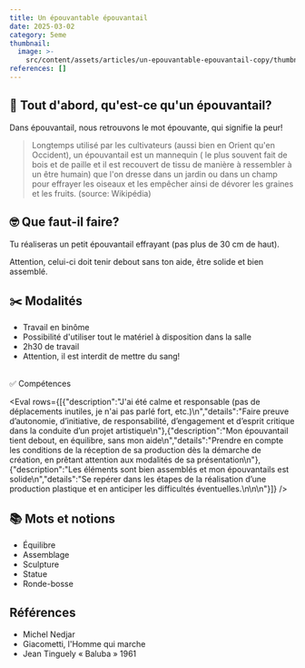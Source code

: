 ```yaml
---
title: Un épouvantable épouvantail
date: 2025-03-02
category: 5eme
thumbnail:
  image: >-
    src/content/assets/articles/un-epouvantable-epouvantail-copy/thumbnail/image.gif
references: []
---
```

## **🧐 Tout d'abord, qu'est-ce qu'un épouvantail?**

Dans épouvantail, nous retrouvons le mot épouvante, qui signifie la peur!

> Longtemps utilisé par les cultivateurs (aussi bien en Orient qu'en Occident), un épouvantail est un mannequin ( le plus souvent fait de bois et de paille et il est recouvert de tissu de manière à ressembler à un être humain) que l'on dresse dans un jardin ou dans un champ pour effrayer les oiseaux et les empêcher ainsi de dévorer les graines et les fruits. (source: Wikipédia)

## **🤓 Que faut-il faire?**

Tu réaliseras un petit épouvantail effrayant (pas plus de 30 cm de haut).

Attention, celui-ci doit tenir debout sans ton aide, être solide et bien assemblé.

## **✂️ Modalités**

* Travail en binôme
* Possibilité d'utiliser tout le matériel à disposition dans la salle
* 2h30 de travail
* Attention, il est interdit de mettre du sang!

\
✅ Compétences

<Eval rows={[{"description":"J'ai été calme et responsable (pas de déplacements inutiles, je n'ai pas parlé fort, etc.)\n","details":"Faire preuve d’autonomie, d’initiative, de responsabilité, d’engagement et d’esprit critique dans la conduite d’un projet artistique\n"},{"description":"Mon épouvantail tient debout, en équilibre, sans mon aide\n","details":"Prendre en compte les conditions de la réception de sa production dès la démarche de création, en prêtant attention aux modalités de sa présentation\n"},{"description":"Les éléments sont bien assemblés et mon épouvantails est solide\n","details":"Se repérer dans les étapes de la réalisation d’une production plastique et en anticiper les difficultés éventuelles.\n\n\n"}]} />

## **📚 Mots et notions**

* Équilibre
* Assemblage&#x20;
* Sculpture
* Statue
* Ronde-bosse

## Références&#x20;

* Michel Nedjar
* Giacometti, l'Homme qui marche
* Jean Tinguely « Baluba » 1961
